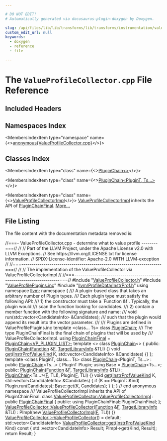 ```yaml
---

# DO NOT EDIT!
# Automatically generated via docusaurus-plugin-doxygen by Doxygen.

slug: /api/files/lib/lib/transforms/lib/transforms/instrumentation/valueprofilecollector-cpp
custom_edit_url: null
keywords:
  - doxygen
  - reference
  - file

---
```





# The `ValueProfileCollector.cpp` File Reference

<DoxygenPage pluginConfig={pluginConfig}>



## Included Headers

<IncludesList>
<IncludesListItem
  filePath="ValueProfileCollector.h"
  permalink="/docs/api/files/lib/lib/transforms/lib/transforms/instrumentation/valueprofilecollector-h"
  isLocal="true" />
<IncludesListItem
  filePath="ValueProfilePlugins.inc"
  permalink="/docs/api/files/lib/lib/transforms/lib/transforms/instrumentation/valueprofileplugins-inc"
  isLocal="true" />
<IncludesListItem
  filePath="llvm/ProfileData/InstrProf.h"
  permalink="/docs/api/files/include/include/llvm/include/llvm/profiledata/instrprof-h"
  isLocal="true" />
</IncludesList>

## Namespaces Index

<MembersIndex>

<MembersIndexItem
  type="namespace"
  name={<><a href="/docs/api/namespaces/anonymous-valueprofilecollector-cpp-">anonymous&#123;ValueProfileCollector.cpp&#125;</a></>}>
</MembersIndexItem>

</MembersIndex>

## Classes Index

<MembersIndex>

<MembersIndexItem
  type="class"
  name={<><a href="/docs/api/classes/anonymous-namespace-valueprofilecollector-cpp-/pluginchain-38559c871fba28d992ead51549367f83">PluginChain&lt;&gt;</a></>}>
</MembersIndexItem>

<MembersIndexItem
  type="class"
  name={<><a href="/docs/api/classes/anonymous-namespace-valueprofilecollector-cpp-/pluginchain-a00262fafcee8c00598711b6a3e56679">PluginChain&lt;PluginT, Ts...&gt;</a></>}>
</MembersIndexItem>

<MembersIndexItem
  type="class"
  name={<><a href="/docs/api/classes/valueprofilecollector/valueprofilecollectorimpl">ValueProfileCollectorImpl</a></>}>
<a href="/docs/api/classes/valueprofilecollector/valueprofilecollectorimpl">ValueProfileCollectorImpl</a> inherits the API of <a href="/docs/api/classes/pluginchainfinal">PluginChainFinal</a>. <a href="/docs/api/classes/valueprofilecollector/valueprofilecollectorimpl/#details">More...</a>
</MembersIndexItem>

</MembersIndex>


## File Listing

The file content with the documentation metadata removed is:

<ProgramListing>

<Link id="l00001" /><CodeLine lineNumber="1"><span class="doxyHighlightComment">//===- ValueProfileCollector.cpp - determine what to value profile --------===//</span></CodeLine>
<Link id="l00002" /><CodeLine lineNumber="2"><span class="doxyHighlightComment">//</span></CodeLine>
<Link id="l00003" /><CodeLine lineNumber="3"><span class="doxyHighlightComment">// Part of the LLVM Project, under the Apache License v2.0 with LLVM Exceptions.</span></CodeLine>
<Link id="l00004" /><CodeLine lineNumber="4"><span class="doxyHighlightComment">// See https://llvm.org/LICENSE.txt for license information.</span></CodeLine>
<Link id="l00005" /><CodeLine lineNumber="5"><span class="doxyHighlightComment">// SPDX-License-Identifier: Apache-2.0 WITH LLVM-exception</span></CodeLine>
<Link id="l00006" /><CodeLine lineNumber="6"><span class="doxyHighlightComment">//</span></CodeLine>
<Link id="l00007" /><CodeLine lineNumber="7"><span class="doxyHighlightComment">//===----------------------------------------------------------------------===//</span></CodeLine>
<Link id="l00008" /><CodeLine lineNumber="8"><span class="doxyHighlightComment">//</span></CodeLine>
<Link id="l00009" /><CodeLine lineNumber="9"><span class="doxyHighlightComment">// The implementation of the ValueProfileCollector via ValueProfileCollectorImpl</span></CodeLine>
<Link id="l00010" /><CodeLine lineNumber="10"><span class="doxyHighlightComment">//</span></CodeLine>
<Link id="l00011" /><CodeLine lineNumber="11"><span class="doxyHighlightComment">//===----------------------------------------------------------------------===//</span></CodeLine>
<Link id="l00012" /><CodeLine lineNumber="12"></CodeLine>
<Link id="l00013" /><CodeLine lineNumber="13"><span class="doxyHighlightPreprocessor">#include &quot;<a href="/docs/api/files/lib/lib/transforms/lib/transforms/instrumentation/valueprofilecollector-h">ValueProfileCollector.h</a>&quot;</span></CodeLine>
<Link id="l00014" /><CodeLine lineNumber="14"><span class="doxyHighlightPreprocessor">#include &quot;<a href="/docs/api/files/lib/lib/transforms/lib/transforms/instrumentation/valueprofileplugins-inc">ValueProfilePlugins.inc</a>&quot;</span></CodeLine>
<Link id="l00015" /><CodeLine lineNumber="15"><span class="doxyHighlightPreprocessor">#include &quot;<a href="/docs/api/files/include/include/llvm/include/llvm/profiledata/instrprof-h">llvm/ProfileData/InstrProf.h</a>&quot;</span></CodeLine>
<Link id="l00016" /><CodeLine lineNumber="16"></CodeLine>
<Link id="l00017" /><CodeLine lineNumber="17"><span class="doxyHighlightKeyword">using namespace </span><span class="doxyHighlight"><a href="/docs/api/namespaces/llvm">llvm</a>;</span></CodeLine>
<Link id="l00018" /><CodeLine lineNumber="18"></CodeLine>
<Link id="l00019" /><CodeLine lineNumber="19" lineLink="/docs/api/namespaces/anonymous-valueprofilecollector-cpp-"><span class="doxyHighlightKeyword">namespace </span><span class="doxyHighlight">&#123;</span></CodeLine>
<Link id="l00020" /><CodeLine lineNumber="20"></CodeLine>
<Link id="l00021" /><CodeLine lineNumber="21"><span class="doxyHighlightComment">/// A plugin-based class that takes an arbitrary number of Plugin types.</span></CodeLine>
<Link id="l00022" /><CodeLine lineNumber="22"><span class="doxyHighlightComment">/// Each plugin type must satisfy the following API:</span></CodeLine>
<Link id="l00023" /><CodeLine lineNumber="23"><span class="doxyHighlightComment">///  1) the constructor must take a &#96;Function &amp;f&#96;. Typically, the plugin would</span></CodeLine>
<Link id="l00024" /><CodeLine lineNumber="24"><span class="doxyHighlightComment">///     scan the function looking for candidates.</span></CodeLine>
<Link id="l00025" /><CodeLine lineNumber="25"><span class="doxyHighlightComment">///  2) contain a member function with the following signature and name:</span></CodeLine>
<Link id="l00026" /><CodeLine lineNumber="26"><span class="doxyHighlightComment">///        void run(std::vector&lt;CandidateInfo&gt; &amp;Candidates);</span></CodeLine>
<Link id="l00027" /><CodeLine lineNumber="27"><span class="doxyHighlightComment">///    such that the plugin would append its result into the vector parameter.</span></CodeLine>
<Link id="l00028" /><CodeLine lineNumber="28"><span class="doxyHighlightComment">///</span></CodeLine>
<Link id="l00029" /><CodeLine lineNumber="29"><span class="doxyHighlightComment">/// Plugins are defined in ValueProfilePlugins.inc</span></CodeLine>
<Link id="l00030" /><CodeLine lineNumber="30" lineLink="/docs/api/classes/anonymous-namespace-valueprofilecollector-cpp-/pluginchain"><span class="doxyHighlightKeyword">template</span><span class="doxyHighlight"> &lt;</span><span class="doxyHighlightKeyword">class</span><span class="doxyHighlight">... Ts&gt; </span><span class="doxyHighlightKeyword">class </span><span class="doxyHighlight"><a href="/docs/api/classes/anonymous-namespace-valueprofilecollector-cpp-/pluginchain">PluginChain</a>;</span></CodeLine>
<Link id="l00031" /><CodeLine lineNumber="31"></CodeLine>
<Link id="l00032" /><CodeLine lineNumber="32"><span class="doxyHighlightComment">/// The type PluginChainFinal is the final chain of plugins that will be used by</span></CodeLine>
<Link id="l00033" /><CodeLine lineNumber="33"><span class="doxyHighlightComment">/// ValueProfileCollectorImpl.</span></CodeLine>
<Link id="l00034" /><CodeLine lineNumber="34" lineLink="/docs/api/namespaces/anonymous-valueprofilecollector-cpp-/#a7730130f0b6db23fb47176140824ad3f"><span class="doxyHighlightKeyword">using </span><span class="doxyHighlight"><a href="/docs/api/namespaces/anonymous-valueprofilecollector-cpp-/#a7730130f0b6db23fb47176140824ad3f">PluginChainFinal</a> = <a href="/docs/api/classes/anonymous-namespace-valueprofilecollector-cpp-/pluginchain">PluginChain&lt;VP&#95;PLUGIN&#95;LIST&gt;</a>;</span></CodeLine>
<Link id="l00035" /><CodeLine lineNumber="35"></CodeLine>
<Link id="l00036" /><CodeLine lineNumber="36" lineLink="/docs/api/classes/anonymous-namespace-valueprofilecollector-cpp-/pluginchain-38559c871fba28d992ead51549367f83"><span class="doxyHighlightKeyword">template</span><span class="doxyHighlight"> &lt;&gt; </span><span class="doxyHighlightKeyword">class </span><span class="doxyHighlight"><a href="/docs/api/classes/anonymous-namespace-valueprofilecollector-cpp-/pluginchain-38559c871fba28d992ead51549367f83/#aad508fc21b05e1ce05cd0fddbd150206">PluginChain</a>&lt;&gt; &#123;</span></CodeLine>
<Link id="l00037" /><CodeLine lineNumber="37"><span class="doxyHighlightKeyword">public</span><span class="doxyHighlight">:</span></CodeLine>
<Link id="l00038" /><CodeLine lineNumber="38" lineLink="/docs/api/classes/anonymous-namespace-valueprofilecollector-cpp-/pluginchain-38559c871fba28d992ead51549367f83/#aad508fc21b05e1ce05cd0fddbd150206"><span class="doxyHighlight">  <a href="/docs/api/classes/anonymous-namespace-valueprofilecollector-cpp-/pluginchain-38559c871fba28d992ead51549367f83/#aad508fc21b05e1ce05cd0fddbd150206">PluginChain</a>(<a href="/docs/api/classes/llvm/function">Function</a> &amp;<a href="/docs/api/files/lib/lib/support/md5-cpp/#a96d73bbd7af15cb1fc38c3f4a3bd82e9">F</a>, <a href="/docs/api/classes/llvm/targetlibraryinfo">TargetLibraryInfo</a> &amp;TLI) &#123;&#125;</span></CodeLine>
<Link id="l00039" /><CodeLine lineNumber="39" lineLink="/docs/api/classes/anonymous-namespace-valueprofilecollector-cpp-/pluginchain-38559c871fba28d992ead51549367f83/#a05835e555fadff38a0b44e111267a4a0"><span class="doxyHighlight">  </span><span class="doxyHighlightKeywordType">void</span><span class="doxyHighlight"> <a href="/docs/api/classes/anonymous-namespace-valueprofilecollector-cpp-/pluginchain-38559c871fba28d992ead51549367f83/#a05835e555fadff38a0b44e111267a4a0">get</a>(<a href="/docs/api/namespaces/llvm/#aa3a544a0d0dd4971f6c79d9869a1ffee">InstrProfValueKind</a> K, std::vector&lt;CandidateInfo&gt; &amp;Candidates) &#123;&#125;</span></CodeLine>
<Link id="l00040" /><CodeLine lineNumber="40"><span class="doxyHighlight">&#125;;</span></CodeLine>
<Link id="l00041" /><CodeLine lineNumber="41"></CodeLine>
<Link id="l00042" /><CodeLine lineNumber="42"><span class="doxyHighlightKeyword">template</span><span class="doxyHighlight"> &lt;</span><span class="doxyHighlightKeyword">class </span><span class="doxyHighlight">PluginT, </span><span class="doxyHighlightKeyword">class</span><span class="doxyHighlight">... Ts&gt;</span></CodeLine>
<Link id="l00043" /><CodeLine lineNumber="43" lineLink="/docs/api/classes/anonymous-namespace-valueprofilecollector-cpp-/pluginchain-a00262fafcee8c00598711b6a3e56679"><span class="doxyHighlightKeyword">class </span><span class="doxyHighlight"><a href="/docs/api/classes/anonymous-namespace-valueprofilecollector-cpp-/pluginchain-a00262fafcee8c00598711b6a3e56679/#aedffd5ce22933c77b3ed06bd30372d6e">PluginChain</a>&lt;PluginT, Ts...&gt; : </span><span class="doxyHighlightKeyword">public</span><span class="doxyHighlight"> <a href="/docs/api/classes/anonymous-namespace-valueprofilecollector-cpp-/pluginchain-a00262fafcee8c00598711b6a3e56679/#aedffd5ce22933c77b3ed06bd30372d6e">PluginChain</a>&lt;Ts...&gt; &#123;</span></CodeLine>
<Link id="l00044" /><CodeLine lineNumber="44"><span class="doxyHighlight">  PluginT Plugin;</span></CodeLine>
<Link id="l00045" /><CodeLine lineNumber="45"><span class="doxyHighlight">  </span><span class="doxyHighlightKeyword">using </span><span class="doxyHighlight">Base = <a href="/docs/api/classes/anonymous-namespace-valueprofilecollector-cpp-/pluginchain-a00262fafcee8c00598711b6a3e56679/#aedffd5ce22933c77b3ed06bd30372d6e">PluginChain</a>&lt;Ts...&gt;;</span></CodeLine>
<Link id="l00046" /><CodeLine lineNumber="46"></CodeLine>
<Link id="l00047" /><CodeLine lineNumber="47"><span class="doxyHighlightKeyword">public</span><span class="doxyHighlight">:</span></CodeLine>
<Link id="l00048" /><CodeLine lineNumber="48" lineLink="/docs/api/classes/anonymous-namespace-valueprofilecollector-cpp-/pluginchain-a00262fafcee8c00598711b6a3e56679/#aedffd5ce22933c77b3ed06bd30372d6e"><span class="doxyHighlight">  <a href="/docs/api/classes/anonymous-namespace-valueprofilecollector-cpp-/pluginchain-a00262fafcee8c00598711b6a3e56679/#aedffd5ce22933c77b3ed06bd30372d6e">PluginChain</a>(<a href="/docs/api/classes/llvm/function">Function</a> &amp;<a href="/docs/api/files/lib/lib/support/md5-cpp/#a96d73bbd7af15cb1fc38c3f4a3bd82e9">F</a>, <a href="/docs/api/classes/llvm/targetlibraryinfo">TargetLibraryInfo</a> &amp;TLI)</span></CodeLine>
<Link id="l00049" /><CodeLine lineNumber="49"><span class="doxyHighlight">      : <a href="/docs/api/classes/anonymous-namespace-valueprofilecollector-cpp-/pluginchain-a00262fafcee8c00598711b6a3e56679/#aedffd5ce22933c77b3ed06bd30372d6e">PluginChain</a>&lt;Ts...&gt;(<a href="/docs/api/files/lib/lib/support/md5-cpp/#a96d73bbd7af15cb1fc38c3f4a3bd82e9">F</a>, TLI), Plugin(<a href="/docs/api/files/lib/lib/support/md5-cpp/#a96d73bbd7af15cb1fc38c3f4a3bd82e9">F</a>, TLI) &#123;&#125;</span></CodeLine>
<Link id="l00050" /><CodeLine lineNumber="50"></CodeLine>
<Link id="l00051" /><CodeLine lineNumber="51" lineLink="/docs/api/classes/anonymous-namespace-valueprofilecollector-cpp-/pluginchain-a00262fafcee8c00598711b6a3e56679/#a5ffdd168d7899ea58669acfedd8f728a"><span class="doxyHighlight">  </span><span class="doxyHighlightKeywordType">void</span><span class="doxyHighlight"> <a href="/docs/api/classes/anonymous-namespace-valueprofilecollector-cpp-/pluginchain-a00262fafcee8c00598711b6a3e56679/#a5ffdd168d7899ea58669acfedd8f728a">get</a>(<a href="/docs/api/namespaces/llvm/#aa3a544a0d0dd4971f6c79d9869a1ffee">InstrProfValueKind</a> K, std::vector&lt;CandidateInfo&gt; &amp;Candidates) &#123;</span></CodeLine>
<Link id="l00052" /><CodeLine lineNumber="52"><span class="doxyHighlight">    </span><span class="doxyHighlightKeywordFlow">if</span><span class="doxyHighlight"> (K == PluginT::Kind)</span></CodeLine>
<Link id="l00053" /><CodeLine lineNumber="53"><span class="doxyHighlight">      Plugin.run(Candidates);</span></CodeLine>
<Link id="l00054" /><CodeLine lineNumber="54"><span class="doxyHighlight">    Base::get(K, Candidates);</span></CodeLine>
<Link id="l00055" /><CodeLine lineNumber="55"><span class="doxyHighlight">  &#125;</span></CodeLine>
<Link id="l00056" /><CodeLine lineNumber="56"><span class="doxyHighlight">&#125;;</span></CodeLine>
<Link id="l00057" /><CodeLine lineNumber="57"></CodeLine>
<Link id="l00058" /><CodeLine lineNumber="58"><span class="doxyHighlight">&#125; </span><span class="doxyHighlightComment">// end anonymous namespace</span></CodeLine>
<Link id="l00059" /><CodeLine lineNumber="59"></CodeLine>
<Link id="l00060" /><CodeLine lineNumber="60"><span class="doxyHighlightComment">/// ValueProfileCollectorImpl inherits the API of PluginChainFinal.</span></CodeLine>
<Link id="l00061" /><CodeLine lineNumber="61" lineLink="/docs/api/classes/valueprofilecollector/valueprofilecollectorimpl"><span class="doxyHighlightKeyword">class </span><span class="doxyHighlight"><a href="/docs/api/classes/valueprofilecollector/valueprofilecollectorimpl">ValueProfileCollector::ValueProfileCollectorImpl</a> : </span><span class="doxyHighlightKeyword">public</span><span class="doxyHighlight"> <a href="/docs/api/classes/pluginchainfinal">PluginChainFinal</a> &#123;</span></CodeLine>
<Link id="l00062" /><CodeLine lineNumber="62"><span class="doxyHighlightKeyword">public</span><span class="doxyHighlight">:</span></CodeLine>
<Link id="l00063" /><CodeLine lineNumber="63"><span class="doxyHighlight">  </span><span class="doxyHighlightKeyword">using </span><span class="doxyHighlight">PluginChainFinal::PluginChainFinal;</span></CodeLine>
<Link id="l00064" /><CodeLine lineNumber="64"><span class="doxyHighlight">&#125;;</span></CodeLine>
<Link id="l00065" /><CodeLine lineNumber="65"></CodeLine>
<Link id="l00066" /><CodeLine lineNumber="66" lineLink="/docs/api/classes/llvm/valueprofilecollector/#a50d7cc1c6703d27214c819133e2f1c2d"><span class="doxyHighlight"><a href="/docs/api/classes/llvm/valueprofilecollector/#a50d7cc1c6703d27214c819133e2f1c2d">ValueProfileCollector::ValueProfileCollector</a>(<a href="/docs/api/classes/llvm/function">Function</a> &amp;<a href="/docs/api/files/lib/lib/support/md5-cpp/#a96d73bbd7af15cb1fc38c3f4a3bd82e9">F</a>,</span></CodeLine>
<Link id="l00067" /><CodeLine lineNumber="67"><span class="doxyHighlight">                                             <a href="/docs/api/classes/llvm/targetlibraryinfo">TargetLibraryInfo</a> &amp;TLI)</span></CodeLine>
<Link id="l00068" /><CodeLine lineNumber="68"><span class="doxyHighlight">    : PImpl(new <a href="/docs/api/classes/valueprofilecollector/valueprofilecollectorimpl">ValueProfileCollectorImpl</a>(<a href="/docs/api/files/lib/lib/support/md5-cpp/#a96d73bbd7af15cb1fc38c3f4a3bd82e9">F</a>, TLI)) &#123;&#125;</span></CodeLine>
<Link id="l00069" /><CodeLine lineNumber="69"></CodeLine>
<Link id="l00070" /><CodeLine lineNumber="70"><span class="doxyHighlight"><a href="/docs/api/classes/llvm/valueprofilecollector/#a0073f9fb1fa718484c55b00335021d99">ValueProfileCollector::~ValueProfileCollector</a>() = </span><span class="doxyHighlightKeywordFlow">default</span><span class="doxyHighlight">;</span></CodeLine>
<Link id="l00071" /><CodeLine lineNumber="71"></CodeLine>
<Link id="l00072" /><CodeLine lineNumber="72"><span class="doxyHighlight">std::vector&lt;CandidateInfo&gt;</span></CodeLine>
<Link id="l00073" /><CodeLine lineNumber="73" lineLink="/docs/api/classes/llvm/valueprofilecollector/#a9051f7b5cb39eaecf1a333768670f72f"><span class="doxyHighlight"><a href="/docs/api/classes/llvm/valueprofilecollector/#a9051f7b5cb39eaecf1a333768670f72f">ValueProfileCollector::get</a>(<a href="/docs/api/namespaces/llvm/#aa3a544a0d0dd4971f6c79d9869a1ffee">InstrProfValueKind</a> Kind)</span><span class="doxyHighlightKeyword"> const </span><span class="doxyHighlight">&#123;</span></CodeLine>
<Link id="l00074" /><CodeLine lineNumber="74"><span class="doxyHighlight">  std::vector&lt;CandidateInfo&gt; Result;</span></CodeLine>
<Link id="l00075" /><CodeLine lineNumber="75"><span class="doxyHighlight">  PImpl-&gt;get(Kind, Result);</span></CodeLine>
<Link id="l00076" /><CodeLine lineNumber="76"><span class="doxyHighlight">  </span><span class="doxyHighlightKeywordFlow">return</span><span class="doxyHighlight"> Result;</span></CodeLine>
<Link id="l00077" /><CodeLine lineNumber="77"><span class="doxyHighlight">&#125;</span></CodeLine>

</ProgramListing>


</DoxygenPage>
